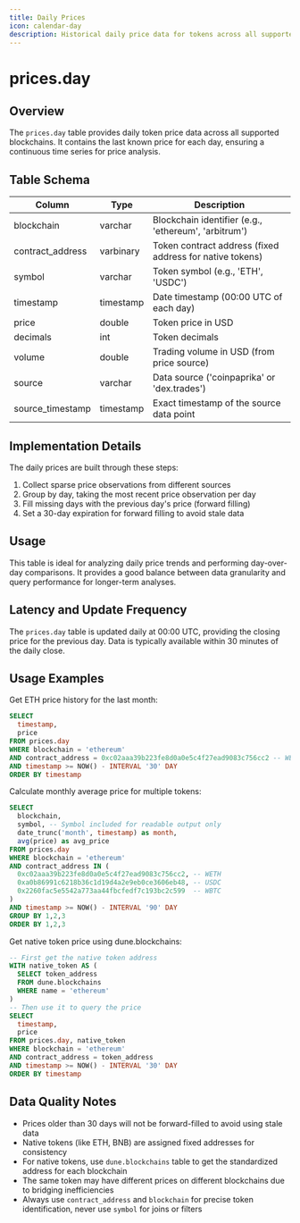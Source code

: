 ```yaml
---
title: Daily Prices
icon: calendar-day
description: Historical daily price data for tokens across all supported blockchains, aggregated at 00:00 UTC
---
```


# prices.day

## Overview

The `prices.day` table provides daily token price data across all supported blockchains. It contains the last known price for each day, ensuring a continuous time series for price analysis.

## Table Schema

| Column | Type | Description |
|--------|------|-------------|
| blockchain | varchar | Blockchain identifier (e.g., 'ethereum', 'arbitrum') |
| contract_address | varbinary | Token contract address (fixed address for native tokens) |
| symbol | varchar | Token symbol (e.g., 'ETH', 'USDC') |
| timestamp | timestamp | Date timestamp (00:00 UTC of each day) |
| price | double | Token price in USD |
| decimals | int | Token decimals |
| volume | double | Trading volume in USD (from price source) |
| source | varchar | Data source ('coinpaprika' or 'dex.trades') |
| source_timestamp | timestamp | Exact timestamp of the source data point |

## Implementation Details

The daily prices are built through these steps:

1. Collect sparse price observations from different sources
2. Group by day, taking the most recent price observation per day
3. Fill missing days with the previous day's price (forward filling)
4. Set a 30-day expiration for forward filling to avoid stale data

## Usage

This table is ideal for analyzing daily price trends and performing day-over-day comparisons. It provides a good balance between data granularity and query performance for longer-term analyses.

## Latency and Update Frequency

The `prices.day` table is updated daily at 00:00 UTC, providing the closing price for the previous day. Data is typically available within 30 minutes of the daily close.

## Usage Examples

Get ETH price history for the last month:
```sql
SELECT
  timestamp,
  price
FROM prices.day
WHERE blockchain = 'ethereum'
AND contract_address = 0xc02aaa39b223fe8d0a0e5c4f27ead9083c756cc2 -- WETH
AND timestamp >= NOW() - INTERVAL '30' DAY
ORDER BY timestamp
```

Calculate monthly average price for multiple tokens:
```sql
SELECT
  blockchain,
  symbol, -- Symbol included for readable output only
  date_trunc('month', timestamp) as month,
  avg(price) as avg_price
FROM prices.day
WHERE blockchain = 'ethereum'
AND contract_address IN (
  0xc02aaa39b223fe8d0a0e5c4f27ead9083c756cc2, -- WETH
  0xa0b86991c6218b36c1d19d4a2e9eb0ce3606eb48, -- USDC
  0x2260fac5e5542a773aa44fbcfedf7c193bc2c599  -- WBTC
)
AND timestamp >= NOW() - INTERVAL '90' DAY
GROUP BY 1,2,3
ORDER BY 1,2,3
```

Get native token price using dune.blockchains:
```sql
-- First get the native token address
WITH native_token AS (
  SELECT token_address
  FROM dune.blockchains
  WHERE name = 'ethereum'
)
-- Then use it to query the price
SELECT
  timestamp,
  price
FROM prices.day, native_token
WHERE blockchain = 'ethereum'
AND contract_address = token_address
AND timestamp >= NOW() - INTERVAL '30' DAY
ORDER BY timestamp
```

## Data Quality Notes

- Prices older than 30 days will not be forward-filled to avoid using stale data
- Native tokens (like ETH, BNB) are assigned fixed addresses for consistency
- For native tokens, use `dune.blockchains` table to get the standardized address for each blockchain
- The same token may have different prices on different blockchains due to bridging inefficiencies
- Always use `contract_address` and `blockchain` for precise token identification, never use `symbol` for joins or filters